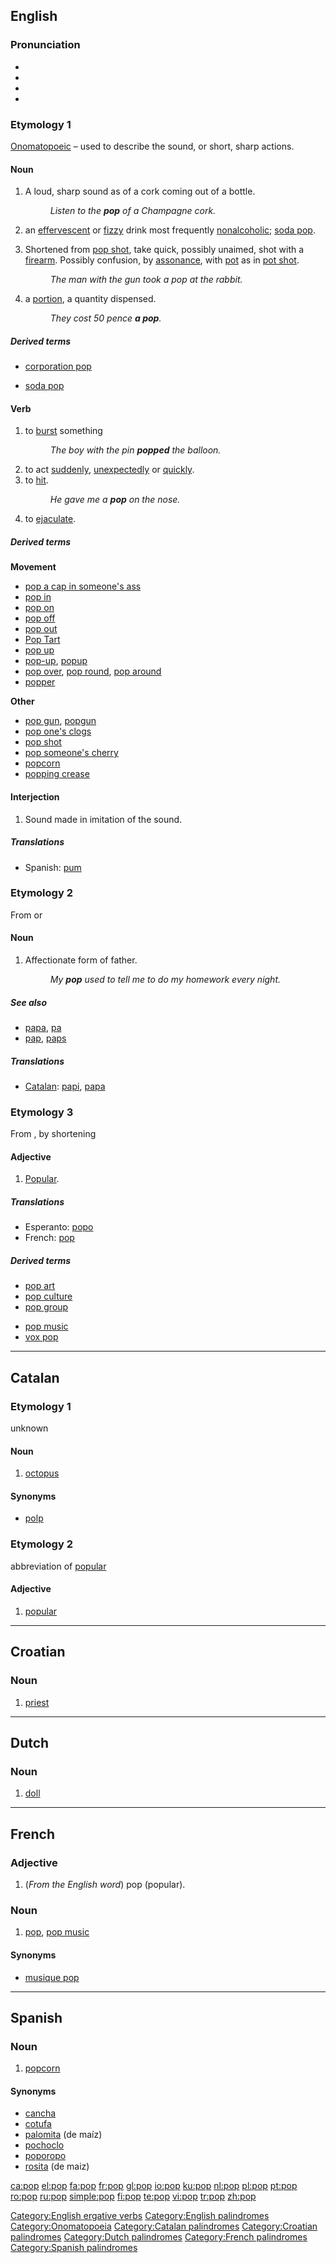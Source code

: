 {{wikipedia|dab=pop}}
==English==

===Pronunciation===
* {{IPA|/pɒp}}
* {{audio|en-ca-pop.ogg|Audio (CA)}}
* {{audio|en-us-pop.ogg|Audio (US)}}
* {{rhymes|ɒp}}

===Etymology 1===
[[onomatopoeic|Onomatopoeic]] – used to describe the sound, or short, sharp actions.

====Noun====
{{en-noun|s|-}}

# {{countable}} A loud, sharp sound as of a cork coming out of a bottle.
#: ''Listen to the '''pop''' of a Champagne cork.''
# {{context|uncountable|colloquial}} an [[effervescent]] or [[fizzy]] drink most frequently [[nonalcoholic]]; [[soda pop]].
# Shortened from [[pop shot]], take quick, possibly unaimed, shot with a [[firearm]]. Possibly confusion, by [[assonance]], with [[pot]] as in [[pot shot]].
#: ''The man with the gun took a pop at the rabbit.''
# {{colloquial}} a [[portion]], a quantity dispensed.
#: ''They cost 50 pence '''a pop'''.''

=====Derived terms=====
{{rel-top|terms derived from pop (noun)}}
* [[corporation pop]]
{{rel-mid}}
* [[soda pop]]
{{rel-bottom}}

====Verb====
{{en-verb|popp|ing}}

# {{ergative}} to [[burst]] something
#: ''The boy with the pin '''popped''' the balloon.''
# to act [[suddenly]], [[unexpectedly]] or [[quickly]].
# to [[hit]].
#: ''He gave me a '''pop''' on the nose.''
# to [[ejaculate]].

=====Derived terms=====
{{rel-top|terms derived from pop (verb)}}
'''Movement'''
* [[pop a cap in someone's ass]]
* [[pop in]]
* [[pop on]]
* [[pop off]]
* [[pop out]]
* [[Pop Tart]]
* [[pop up]]
* [[pop-up]], [[popup]]
* [[pop over]], [[pop round]], [[pop around]]
* [[popper]]

{{rel-mid}}
'''Other'''
* [[pop gun]], [[popgun]]
* [[pop one's clogs]]
* [[pop shot]]
* [[pop someone's cherry]]
* [[popcorn]]
* [[popping crease]]
{{rel-bottom}}

====Interjection====
{{infl|en|interjection}}

# Sound made in imitation of the sound.

=====Translations=====
{{trans-top|the interjection}}
* Spanish: [[pum]]
{{trans-mid}}
{{trans-bottom}}

===Etymology 2===
From {{term|papa||lang=en}} or {{term|poppa||lang=en}}

====Noun====
{{en-noun}}

# {{colloquial}} Affectionate form of father.
#: ''My '''pop''' used to tell me to do my homework every night.''

=====See also=====
* [[papa]], [[pa]]
* [[pap]], [[paps]]

=====Translations=====
* [[Catalan]]: [[papi]], [[papa]] {{m}}

===Etymology 3===
From {{term||popular||lang=en}}, by shortening

====Adjective====
{{en-adj|-}}

# [[popular|Popular]].

=====Translations=====
* Esperanto: [[popo]]
* French: [[#French|pop]] {{f}}

=====Derived terms=====
{{rel-top|terms derived from pop (popular)}}
* [[pop art]]
* [[pop culture]]
* [[pop group]]
{{rel-mid}}
* [[pop music]]
* [[vox pop]]
{{rel-bottom}}

[[Category:English ergative verbs]]
[[Category:English palindromes]]
[[Category:Onomatopoeia]]

----

==Catalan==

===Etymology 1===
unknown

====Noun====
{{ca-noun-m}}

# [[octopus]]

====Synonyms====
* [[polp]]

===Etymology 2===
abbreviation of [[popular]]

====Adjective====
{{ca-adj-inv}}

# [[popular]]

[[Category:Catalan palindromes]]

----

==Croatian==

===Noun===
{{infl|hr|noun|m}}

# [[priest]]

[[Category:Croatian palindromes]]

----

==Dutch==

===Noun===
{{infl|nl|noun|f||m}}

# [[doll]]

[[Category:Dutch palindromes]]

----

==French==

===Adjective===
{{infl|fr|adjective}}

# (''From the English word'') pop (popular).

===Noun===
{{infl|fr|noun|m}}

# [[#English|pop]], [[pop music]]

====Synonyms====
* [[musique pop]]

[[Category:French palindromes]]

----

==Spanish==

===Noun===
{{infl|es|noun|m}}

# [[popcorn]] {{italbrac|Uruguay}}

====Synonyms====
* [[cancha]] {{f}}
* [[cotufa]] {{italbrac|Venezuela}}
* [[palomita]] (de maíz) {{f}} {{italbrac|Colombia|Mexico|Spain}}
* [[pochoclo]] {{italbrac|Argentina}}
* [[poporopo]] {{italbrac|Guatemala}}
* [[rosita]] (de maiz) {{f}}

[[Category:Spanish palindromes]]

[[ca:pop]]
[[el:pop]]
[[fa:pop]]
[[fr:pop]]
[[gl:pop]]
[[io:pop]]
[[ku:pop]]
[[nl:pop]]
[[pl:pop]]
[[pt:pop]]
[[ro:pop]]
[[ru:pop]]
[[simple:pop]]
[[fi:pop]]
[[te:pop]]
[[vi:pop]]
[[tr:pop]]
[[zh:pop]]